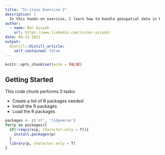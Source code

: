 ```yaml
---
title: "In-class Exercise 2"
description: |
  In this hands-on exercise, I learn how to handle geospatial data in R by using sf package.
author:
  - name: Nor Aisyah
    url: https://www.linkedin.com/in/nor-aisyah/
date: 08-23-2021
output:
  distill::distill_article:
    self_contained: false
---
```



```r
knitr::opts_chunk$set(echo = FALSE)
```

## Getting Started

This code chunk performs 3 tasks:

- Create a list of R packages needed
- Install the R packages
- Load the R packages
```r
packages <- c('sf', 'tidyverse')
for(p in packages){
  if(!require(p, character.only = T)){
    install.packages(p)
  }
  library(p, character.only = T)
}
```


